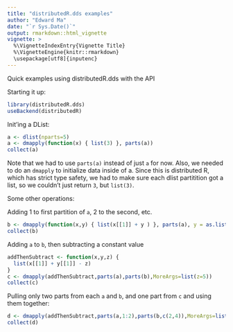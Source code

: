 ```yaml
---
title: "distributedR.dds examples"
author: "Edward Ma"
date: "`r Sys.Date()`"
output: rmarkdown::html_vignette
vignette: >
  %\VignetteIndexEntry{Vignette Title}
  %\VignetteEngine{knitr::rmarkdown}
  \usepackage[utf8]{inputenc}
---
```


Quick examples using distributedR.dds with the API

Starting it up:
```r
library(distributedR.dds)
useBackend(distributedR)
```

Init'ing a DList:
```r
a <- dlist(nparts=5)
a <- dmapply(function(x) { list(3) }, parts(a))
collect(a)
```

Note that we had to use `parts(a)` instead of just `a` for now. Also, we needed to do an `dmapply` to initialize data inside of a. Since this is distributed R, which has strict type safety, we had to make sure each dlist partitition got a list, so we couldn't just return `3`, but `list(3)`.

Some other operations:

Adding 1 to first partition of `a`, 2 to the second, etc.
```r
b <- dmapply(function(x,y) { list(x[[1]] + y ) }, parts(a), y = as.list(1:5))
collect(b)
```

Adding `a` to `b`, then subtracting a constant value
```r
addThenSubtract <- function(x,y,z) {
  list(x[[1]] + y[[1]] - z)
}
c <- dmapply(addThenSubtract,parts(a),parts(b),MoreArgs=list(z=5))
collect(c)
```

Pulling only two parts from each `a` and `b`, and one part from `c` and using them together:
```r
d <- dmapply(addThenSubtract,parts(a,1:2),parts(b,c(2,4)),MoreArgs=list(z=collect(c,1)[[1]]))
collect(d)
```
